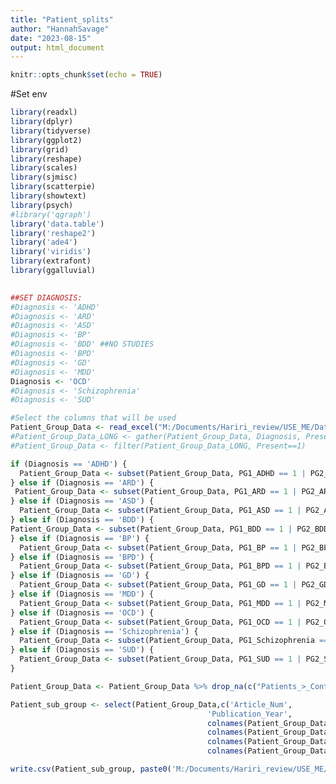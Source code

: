 ```yaml
---
title: "Patient_splits"
author: "HannahSavage"
date: "2023-08-15"
output: html_document
---
```


```r
knitr::opts_chunk$set(echo = TRUE)
```

#Set env
```r
library(readxl)
library(dplyr)
library(tidyverse)
library(ggplot2)
library(grid)
library(reshape)
library(scales)
library(sjmisc)
library(scatterpie)
library(showtext)
library(psych)
#library('qgraph')
library('data.table')
library('reshape2')
library('ade4')
library('viridis')
library(extrafont)
library(ggalluvial)
 
```



```r
##SET DIAGNOSIS: 
#Diagnosis <- 'ADHD'
#Diagnosis <- 'ARD'
#Diagnosis <- 'ASD'
#Diagnosis <- 'BP'
#Diagnosis <- 'BDD' ##NO STUDIES
#Diagnosis <- 'BPD'
#Diagnosis <- 'GD'
#Diagnosis <- 'MDD'
Diagnosis <- 'OCD'
#Diagnosis <- 'Schizophrenia'
#Diagnosis <- 'SUD' 
```

```r
#Select the columns that will be used
Patient_Group_Data <- read_excel("M:/Documents/Hariri_review/USE_ME/Data_extraction_CLEANING.xlsx", na=c(""," ","NA"))
#Patient_Group_Data_LONG <- gather(Patient_Group_Data, Diagnosis, Present, c(6:16,18:28, 30:40) , factor_key=TRUE)
#Patient_Group_Data <- filter(Patient_Group_Data_LONG, Present==1)
```
```r
if (Diagnosis == 'ADHD') {
  Patient_Group_Data <- subset(Patient_Group_Data, PG1_ADHD == 1 | PG2_ADHD == 1 |  PG3_ADHD == 1)
} else if (Diagnosis == 'ARD') {
 Patient_Group_Data <- subset(Patient_Group_Data, PG1_ARD == 1 | PG2_ARD == 1 |  PG3_ARD == 1)
} else if (Diagnosis == 'ASD') {
  Patient_Group_Data <- subset(Patient_Group_Data, PG1_ASD == 1 | PG2_ASD == 1 |  PG3_ASD == 1)
} else if (Diagnosis == 'BDD') {
Patient_Group_Data <- subset(Patient_Group_Data, PG1_BDD == 1 | PG2_BDD == 1 |  PG3_BDD == 1)
} else if (Diagnosis == 'BP') {
  Patient_Group_Data <- subset(Patient_Group_Data, PG1_BP == 1 | PG2_BP == 1 |  PG3_BP == 1)
} else if (Diagnosis == 'BPD') {
  Patient_Group_Data <- subset(Patient_Group_Data, PG1_BPD == 1 | PG2_BPD == 1 |  PG3_BPD == 1)
} else if (Diagnosis == 'GD') {
  Patient_Group_Data <- subset(Patient_Group_Data, PG1_GD == 1 | PG2_GD == 1 |  PG3_GD == 1)
} else if (Diagnosis == 'MDD') {
  Patient_Group_Data <- subset(Patient_Group_Data, PG1_MDD == 1 | PG2_MDD == 1 |  PG3_MDD == 1)
} else if (Diagnosis == 'OCD') {
  Patient_Group_Data <- subset(Patient_Group_Data, PG1_OCD == 1 | PG2_OCD == 1 |  PG3_OCD == 1)
} else if (Diagnosis == 'Schizophrenia') {
  Patient_Group_Data <- subset(Patient_Group_Data, PG1_Schizophrenia == 1 | PG2_Schizophrenia == 1 |  PG3_Schizophrenia == 1)
} else if (Diagnosis == 'SUD') {
  Patient_Group_Data <- subset(Patient_Group_Data, PG1_SUD == 1 | PG2_SUD == 1 |  PG3_SUD == 1)
}

Patient_Group_Data <- Patient_Group_Data %>% drop_na(c("Patients_>_Controls:_Faces_>_Control"))

Patient_sub_group <- select(Patient_Group_Data,c('Article_Num',
                                            'Publication_Year',
                                            colnames(Patient_Group_Data)[grep("Age",colnames(Patient_Group_Data))],
                                            colnames(Patient_Group_Data)[grep("Sex",colnames(Patient_Group_Data))],
                                            colnames(Patient_Group_Data)[grep("Sample",colnames(Patient_Group_Data))],
                                            colnames(Patient_Group_Data)[grep("PG",colnames(Patient_Group_Data))]))

write.csv(Patient_sub_group, paste0('M:/Documents/Hariri_review/USE_ME/Patient_splits/', Diagnosis,'.csv'))
```

